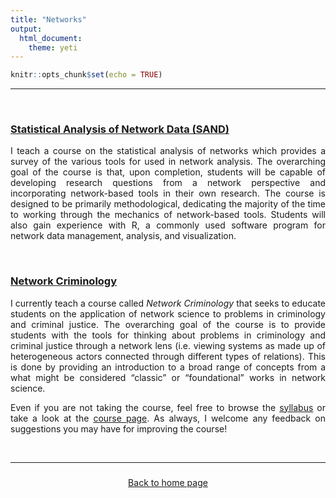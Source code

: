 ```yaml
---
title: "Networks"
output: 
  html_document:
    theme: yeti
---
```


<style>
body {
text-align: justify}
</style>

```r
knitr::opts_chunk$set(echo = TRUE)
```

----

<br>

### [Statistical Analysis of Network Data (SAND)](https://jacobtnyoung.github.io/SAND/)

I teach a course on the statistical analysis of networks which provides a survey of the various tools for used in network analysis. The overarching goal of the course is that, upon completion, students will be capable of developing research questions from a network perspective and incorporating network-based tools in their own research. The course is designed to be primarily methodological, dedicating the majority of the time to working through the mechanics of network-based tools. Students will also gain experience with R, a commonly used software program for network data management, analysis, and visualization.

<br>

### [Network Criminology](https://jacobtnyoung.github.io/NetworkCriminology/)

I currently teach a course called *Network Criminology* that seeks to educate students on the application of network science to problems in criminology and criminal justice. The overarching goal of the course is to provide students with the tools for thinking about problems in criminology and criminal justice through a network lens (i.e. viewing systems as made up of heterogeneous actors connected through different types of relations). This is done by providing an introduction to a broad range of concepts from a what might be considered “classic” or “foundational” works in network science.

Even if you are not taking the course, feel free to browse the [syllabus](https://github.com/jacobtnyoung/NetworkCriminology/raw/main/_files/CRJ_523_Networks_SYLLABUS.pdf) or take a look at the [course page](https://jacobtnyoung.github.io/NetworkCriminology/). As always, I welcome any feedback on suggestions you may have for improving the course!

<br>

----

### {.tabset .tabset-fade .tabset-pills} 

<p align="center">
[Back to home page](https://jacobtnyoung.github.io/)
</p>

<br>